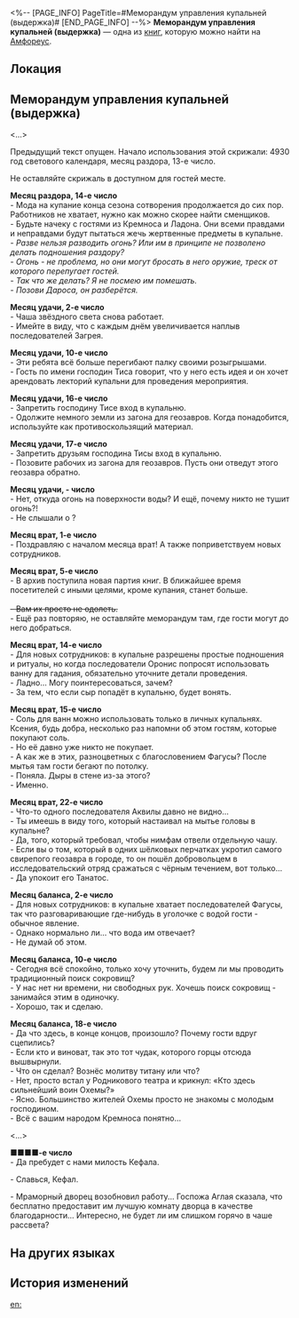 <%-- [PAGE_INFO]
PageTitle=#Меморандум управления купальней (выдержка)#
[END_PAGE_INFO] --%>
{{Дополнить}}
{{Книга Инфобокс
|id           = 472
|Название     = 
|Изображение  = Предмет Книга Амфореус 2.png
|Мир          = Амфореус
|Томов        = 1
|Автор        = <!--нужно добавить-->
|Описание     = Общественный меморандум работников купальни. В основном содержит отчёты о происшествиях, спровоцированных посетителями разных вероисповеданий.
|Том1         = {{tx}}
|Источник1    = {{tx|Отсутствует источник}}
|Персонажи    = 
|Фракции      = 
}}
'''Меморандум управления купальней (выдержка)''' — одна из [[Книги|книг]], которую можно найти на [[Амфореус]].

==Локация==
{{Отметка карты|<!--название карты-->|<!--id отметки-->}}

==Меморандум управления купальней (выдержка)==
<...>

Предыдущий текст опущен. Начало использования этой скрижали: 4930 год светового календаря, месяц раздора, 13-е число.

Не оставляйте скрижаль в доступном для гостей месте.

'''Месяц раздора, 14-е число'''<br />
- Мода на купание конца сезона сотворения продолжается до сих пор. Работников не хватает, нужно как можно скорее найти сменщиков.<br />
- Будьте начеку с гостями из Кремноса и Ладона. Они всеми правдами и неправдами будут пытаться жечь жертвенные предметы в купальне.<br />
''- Разве нельзя разводить огонь? Или им в принципе не позволено делать подношения раздору?''<br />
''- Огонь - не проблема, но они могут бросать в него оружие, треск от которого перепугает гостей.''<br />
''- Так что же делать? Я не посмею им помешать.''<br />
''- Позови Дароса, он разберётся.''

'''Месяц удачи, 2-е число'''<br />
- Чаша звёздного света снова работает.<br />
- Имейте в виду, что с каждым днём увеличивается наплыв последователей Загрея.

'''Месяц удачи, 10-е число'''<br />
- Эти ребята всё больше перегибают палку своими розыгрышами.<br />
- Гость по имени господин Тиса говорит, что у него есть идея и он хочет арендовать лекторий купальни для проведения мероприятия.

'''Месяц удачи, 16-е число'''<br />
- Запретить господину Тисе вход в купальню.<br />
- Одолжите немного земли из загона для геозавров. Когда понадобится, используйте как противоскользящий материал.

'''Месяц удачи, 17-е число'''<br />
- Запретить друзьям господина Тисы вход в купальню.<br />
- Позовите рабочих из загона для геозавров. Пусть они отведут этого геозавра обратно.

'''Месяц удачи, - число'''<br />
- Нет, откуда огонь на поверхности воды? И ещё, почему никто не тушит огонь?!<br />
- Не слышали о {{Rubi|призрачном дне|прибавленный день}}?

'''Месяц врат, 1-е число'''<br />
- Поздравляю с началом месяца врат! А также поприветствуем новых сотрудников.

'''Месяц врат, 5-е число'''<br />
- В архив поступила новая партия книг. В ближайшее время посетителей с иными целями, кроме купания, станет больше.<br /><s>{{Размер|28|- Остерегайтесь кремносцев.}}</s><br /><s>- Вам их просто не одолеть.</s><br />- Ещё раз повторяю, не оставляйте меморандум там, где гости могут до него добраться.

'''Месяц врат, 14-е число'''<br />
- Для новых сотрудников: в купальне разрешены простые подношения и ритуалы, но когда последователи Оронис попросят использовать ванну для гадания, обязательно уточните детали проведения.<br />
- Ладно... Могу поинтересоваться, зачем?<br />
- За тем, что если сыр попадёт в купальню, будет вонять.

'''Месяц врат, 15-е число'''<br />
- Соль для ванн можно использовать только в личных купальнях. Ксения, будь добра, несколько раз напомни об этом гостям, которые покупают соль.<br />
- Но её давно уже никто не покупает.<br />
- А как же в этих, разноцветных с благословением Фагусы? После мытья там гости бегают по потолку.<br />
- Поняла. Дыры в стене из-за этого?<br />
- Именно.

'''Месяц врат, 22-е число'''<br />
- Что-то одного последователя Аквилы давно не видно...<br />
- Ты имеешь в виду того, который настаивал на мытье головы в купальне?<br />
- Да, того, который требовал, чтобы нимфам отвели отдельную чашу.<br />
- Если вы о том, который в одних шёлковых перчатках укротил самого свирепого геозавра в городе, то он пошёл добровольцем в исследовательский отряд сражаться с чёрным течением, вот только...<br />
- Да упокоит его Танатос.

'''Месяц баланса, 2-е число'''<br />
- Для новых сотрудников: в купальне хватает последователей Фагусы, так что разговаривающие где-нибудь в уголочке с водой гости - обычное явление.<br />
- Однако нормально ли... что вода им отвечает?<br />
- Не думай об этом.

'''Месяц баланса, 10-е число'''<br />
- Сегодня всё спокойно, только хочу уточнить, будем ли мы проводить традиционный поиск сокровищ?<br />
- У нас нет ни времени, ни свободных рук. Хочешь поиск сокровищ - занимайся этим в одиночку.<br />
- Хорошо, так и сделаю.

'''Месяц баланса, 18-е число'''<br />
- Да что здесь, в конце концов, произошло? Почему гости вдруг сцепились?<br />
- Если кто и виноват, так это тот чудак, которого горцы отсюда вышвырнули.<br />
- Что он сделал? Вознёс молитву титану или что?<br />
- Нет, просто встал у Родникового театра и крикнул: «Кто здесь сильнейший воин Охемы?»<br />
- Ясно. Большинство жителей Охемы просто не знакомы с молодым господином.<br />
- Всё с вашим народом Кремноса понятно...

<...>

'''■■■■-е число'''<br />
- Да пребудет с нами милость Кефала.

- Славься, Кефал.

- Мраморный дворец возобновил работу... Госпожа Аглая сказала, что бесплатно предоставит им лучшую комнату дворца в качестве благодарности... Интересно, не будет ли им слишком горячо в чаше рассвета?

==На других языках==
{{На других языках
|en   = Baths Management Memo: Excerpt
|zhs  = 浴场管理备忘录•摘
|zht  = 浴場管理備忘錄•摘
|ja   = バルネア管理備忘録・抜粋
|ko   = 목욕탕 관리 비망록•발췌
|es   = Notas sobre la gestión de las termas (extracto)
|fr   = Note de gestion des thermes&nbsp;: extrait
|ru   = Меморандум управления купальней (выдержка)
|th   = บันทึกเตือนความจำ ในการดูแลโรงอาบน้ำ: สรุป
|vi   = Sổ Ghi Chép Quản Lý Nhà Tắm-Trích
|de   = Notizen zur Badverwaltung: Auszug
|id   = Catatan Manajemen Pemandian: Kutipan
|pt   = Trecho do Memorando da Gestão do Balneário
}}

==История изменений==
{{История изменений|3.5}}

[[en:]]